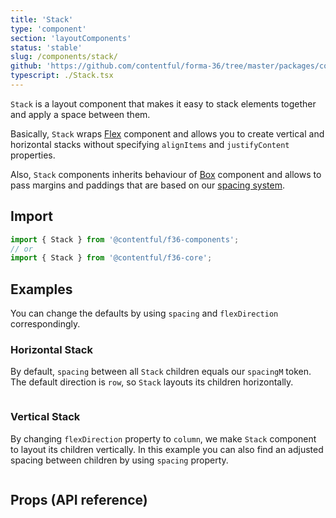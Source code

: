 ```yaml
---
title: 'Stack'
type: 'component'
section: 'layoutComponents'
status: 'stable'
slug: /components/stack/
github: 'https://github.com/contentful/forma-36/tree/master/packages/core/src/Stack'
typescript: ./Stack.tsx
---
```


`Stack` is a layout component that makes it easy to stack elements together and apply a space between them.

Basically, `Stack` wraps [Flex] component and allows you to create vertical and horizontal stacks without specifying `alignItems` and `justifyContent` properties.

Also, `Stack` components inherits behaviour of [Box] component and allows to pass margins and paddings that are based on our [spacing system].

## Import

```js static=true
import { Stack } from '@contentful/f36-components';
// or
import { Stack } from '@contentful/f36-core';
```

## Examples

You can change the defaults by using `spacing` and `flexDirection` correspondingly.

### Horizontal Stack

By default, `spacing` between all `Stack` children equals our `spacingM` token.
The default direction is `row`, so `Stack` layouts its children horizontally.

```jsx file=examples/HorizontalStackExample.tsx

```

### Vertical Stack

By changing `flexDirection` property to `column`, we make `Stack` component to layout its children vertically.
In this example you can also find an adjusted spacing between children by using `spacing` property.

```jsx file=examples/VerticalStackExample.tsx

```

## Props (API reference)

<PropsTable of="Stack" />

[box]: ../components/box
[flex]: ../components/flex
[spacing system]: ../tokens/spacing
